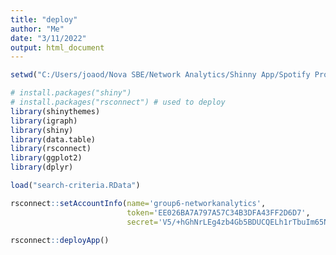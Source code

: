 ---
title: "deploy"
author: "Me"
date: "3/11/2022"
output: html_document
---

```{r}
setwd("C:/Users/joaod/Nova SBE/Network Analytics/Shinny App/Spotify Project/Shinny App")

# install.packages("shiny")
# install.packages("rsconnect") # used to deploy
library(shinythemes)
library(igraph)
library(shiny)
library(data.table)
library(rsconnect)
library(ggplot2)
library(dplyr)

load("search-criteria.RData")

rsconnect::setAccountInfo(name='group6-networkanalytics',
                          token='EE026BA7A797A57C34B3DFA43FF2D6D7',
                          secret='V5/+hGhNrLEg4zb4Gb5BDUCQELh1rTbuIm65NSMM')

rsconnect::deployApp()

```

